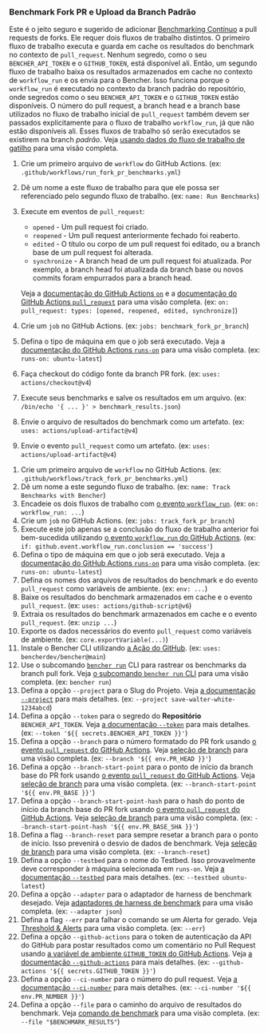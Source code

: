 
### Benchmark Fork PR e Upload da Branch Padrão

Este é o jeito seguro e sugerido de adicionar [Benchmarking Contínuo][continuous benchmarking] a pull requests de forks.
Ele requer dois fluxos de trabalho distintos.
O primeiro fluxo de trabalho executa e guarda em cache os resultados do benchmark no contexto de `pull_request`.
Nenhum segredo, como o seu `BENCHER_API_TOKEN` e o `GITHUB_TOKEN`, está disponível ali.
Então, um segundo fluxo de trabalho baixa os resultados armazenados em cache no contexto de `workflow_run` e os envia para o Bencher.
Isso funciona porque o `workflow_run` é executado no contexto da branch padrão do repositório,
onde segredos como o seu `BENCHER_API_TOKEN` e o `GITHUB_TOKEN` estão disponíveis.
O número do pull request, a branch head e a branch base utilizados no fluxo de trabalho inicial de `pull_request`
também devem ser passados explicitamente para o fluxo de trabalho `workflow_run`, já que não estão disponíveis ali.
Esses fluxos de trabalho só serão executados se existirem na branch _padrão_.
Veja [usando dados do fluxo de trabalho de gatilho][github actions trigger workflow] para uma visão completa.

<PullRequestsForkRunCode />

1. Crie um primeiro arquivo de `workflow` do GitHub Actions.
   (ex: `.github/workflows/run_fork_pr_benchmarks.yml`)
2. Dê um nome a este fluxo de trabalho para que ele possa ser referenciado pelo segundo fluxo de trabalho.
   (ex: `name: Run Benchmarks`)
3. Execute em eventos de `pull_request`:
    - `opened` - Um pull request foi criado.
    - `reopened` - Um pull request anteriormente fechado foi reaberto.
    - `edited` - O título ou corpo de um pull request foi editado, ou a branch base de um pull request foi alterada.
    - `synchronize` - A branch head de um pull request foi atualizada.
      Por exemplo, a branch head foi atualizada da branch base ou novos commits foram empurrados para a branch head.

   Veja a [documentação do GitHub Actions `on`][github actions on]
   e a [documentação do GitHub Actions `pull_request`][github action pull_request] para uma visão completa.
   (ex: `on: pull_request: types: [opened, reopened, edited, synchronize]`)
4. Crie um `job` no GitHub Actions.
   (ex: `jobs: benchmark_fork_pr_branch`)
5. Defina o tipo de máquina em que o job será executado.
   Veja a [documentação do GitHub Actions `runs-on`][github actions runs-on]
   para uma visão completa.
   (ex: `runs-on: ubuntu-latest`)
6. Faça checkout do código fonte da branch PR fork.
   (ex: `uses: actions/checkout@v4`)
7. Execute seus benchmarks e salve os resultados em um arquivo.
   (ex: `/bin/echo '{ ... }' > benchmark_results.json`)
8. Envie o arquivo de resultados do benchmark como um artefato.
   (ex: `uses: actions/upload-artifact@v4`)
9. Envie o evento `pull_request` como um artefato.
  (ex: `uses: actions/upload-artifact@v4`)

<PullRequestsForkTrackCode />

1. Crie um primeiro arquivo de `workflow` no GitHub Actions.
   (ex: `.github/workflows/track_fork_pr_benchmarks.yml`)
2. Dê um nome a este segundo fluxo de trabalho.
   (ex: `name: Track Benchmarks with Bencher`)
3. Encadeie os dois fluxos de trabalho com
   [o evento `workflow_run`][github actions workflow_run].
   (ex: `on: workflow_run: ...`)
4. Crie um `job` no GitHub Actions.
   (ex: `jobs: track_fork_pr_branch`)
5. Execute este job apenas se a conclusão do fluxo de trabalho anterior foi bem-sucedida utilizando
   [o evento `workflow_run` do GitHub Actions][github actions workflow_run].
   (ex: `if: github.event.workflow_run.conclusion == 'success'`)
6. Defina o tipo de máquina em que o job será executado.
   Veja a [documentação do GitHub Actions `runs-on`][github actions runs-on]
   para uma visão completa.
   (ex: `runs-on: ubuntu-latest`)
7. Defina os nomes dos arquivos de resultados do benchmark e do evento `pull_request` como variáveis de ambiente.
   (ex: `env: ...`)
8. Baixe os resultados do benchmark armazenados em cache e o evento `pull_request`.
   (ex: `uses: actions/github-script@v6`)
9. Extraia os resultados do benchmark armazenados em cache e o evento `pull_request`.
   (ex: `unzip ...`)
10. Exporte os dados necessários do evento `pull_request` como variáveis de ambiente.
    (ex: `core.exportVariable(...)`)
11. Instale o Bencher CLI utilizando [a Ação do GitHub][bencher cli github action].
   (ex: `uses: bencherdev/bencher@main`)
12. Use o subcomando <code><a href="/pt/docs/explanation/bencher-run/">bencher run</a></code> CLI
    para rastrear os benchmarks da branch pull fork.
    Veja [o subcomando `bencher run` CLI][bencher run] para uma visão completa.
    (ex: `bencher run`)
13. Defina a opção `--project` para o Slug do Projeto.
    Veja [a documentação `--project`][project option] para mais detalhes.
    (ex: `--project save-walter-white-1234abcd`)
14. Defina a opção `--token` para o segredo do **Repositório** `BENCHER_API_TOKEN`.
    Veja [a documentação `--token`][token option] para mais detalhes.
    (ex: `--token '${{ secrets.BENCHER_API_TOKEN }}'`)
15. Defina a opção `--branch` para o número formatado do PR fork usando
    [o evento `pull_request` do GitHub Actions][github action pull_request].
    Veja [seleção de branch][branch selection branch] para uma visão completa.
    (ex: `--branch '${{ env.PR_HEAD }}'`)
16. Defina a opção `--branch-start-point` para o ponto de início da branch base do PR fork usando
    [o evento `pull_request` do GitHub Actions][branch selection start point].
    Veja [seleção de branch][branch selection start point] para uma visão completa.
    (ex: `--branch-start-point '${{ env.PR_BASE }}'`)
17. Defina a opção `--branch-start-point-hash` para o hash do ponto de início da branch base do PR fork usando
    [o evento `pull_request` do GitHub Actions][branch selection start point hash].
    Veja [seleção de branch][branch selection start point hash] para uma visão completa.
    (ex: `--branch-start-point-hash '${{ env.PR_BASE_SHA }}'`)
18. Defina a flag `--branch-reset` para sempre resetar a branch para o ponto de início.
    Isso prevenirá o desvio de dados de benchmark.
    Veja [seleção de branch][branch selection branch reset] para uma visão completa.
    (ex: `--branch-reset`)
19. Defina a opção `--testbed` para o nome do Testbed.
    Isso provavelmente deve corresponder à máquina selecionada em `runs-on`.
    Veja [a documentação `--testbed`][testbed option] para mais detalhes.
    (ex: `--testbed ubuntu-latest`)
20. Defina a opção `--adapter` para o adaptador de harness de benchmark desejado.
    Veja [adaptadores de harness de benchmark][adapters] para uma visão completa.
    (ex: `--adapter json`)
21. Defina a flag `--err` para falhar o comando se um Alerta for gerado.
    Veja [Threshold & Alerts][alerts] para uma visão completa.
    (ex: `--err`)
22. Defina a opção `--github-actions` para o token de autenticação da API do GitHub para postar resultados como um comentário no Pull Request usando
    [a variável de ambiente `GITHUB_TOKEN` do GitHub Actions][github token].
    Veja [a documentação `--github-actions`][github actions option] para mais detalhes.
    (ex: `--github-actions '${{ secrets.GITHUB_TOKEN }}'`)
23. Defina a opção `--ci-number` para o número do pull request.
    Veja [a documentação `--ci-number`][ci number option] para mais detalhes.
    (ex: `--ci-number '${{ env.PR_NUMBER }}'`)
24. Defina a opção `--file` para o caminho do arquivo de resultados do benchmark.
    Veja [comando de benchmark][command argument] para uma visão completa.
    (ex: `--file "$BENCHMARK_RESULTS"`)


[github actions trigger workflow]: https://docs.github.com/en/actions/using-workflows/events-that-trigger-workflows#using-data-from-the-triggering-workflow
[github actions on]: https://docs.github.com/en/actions/using-workflows/workflow-syntax-for-github-actions#on
[github action pull_request]: https://docs.github.com/en/webhooks/webhook-events-and-payloads#pull_request
[github actions workflow_run]: https://docs.github.com/en/actions/using-workflows/events-that-trigger-workflows#workflow_run
[github actions runs-on]: https://docs.github.com/en/actions/using-workflows/workflow-syntax-for-github-actions#jobsjob_idruns-on
[bencher cli github action]: https://github.com/marketplace/actions/bencher-cli
[github token]: https://docs.github.com/en/actions/security-guides/automatic-token-authentication

[continuous benchmarking]: /pt/docs/explanation/continuous-benchmarking/
[bencher run]: /pt/docs/explanation/bencher-run/
[project option]: /pt/docs/explanation/bencher-run/#--project-project
[token option]: /pt/docs/explanation/bencher-run/#--token-token
[branch selection branch]: /pt/docs/explanation/branch-selection/#--branch-branch
[branch selection start point]: /pt/docs/explanation/branch-selection/#--branch-start-point-branch
[branch selection start point hash]: /pt/docs/explanation/branch-selection/#--branch-start-point-hash-hash
[branch selection branch reset]: /pt/docs/explanation/branch-selection/#--branch-reset
[testbed option]: /pt/docs/explanation/bencher-run/#--testbed-testbed
[adapters]: /pt/docs/explanation/adapters/
[alerts]: /pt/docs/explanation/thresholds/#alerts
[github actions option]: /pt/docs/explanation/bencher-run/#--github-actions-github_token
[ci number option]: /pt/docs/explanation/bencher-run/#--ci-id-id
[command argument]: /pt/docs/explanation/bencher-run/#benchmark-command
